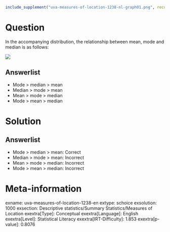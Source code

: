 ```r
include_supplement("uva-measures-of-location-1238-nl-graph01.png", recursive = TRUE)
```

Question
========

In the accompanying distribution, the relationship between mean, mode and median is as follows:

![](uva-measures-of-location-1238-nl-graph01.png)

Answerlist
----------

* Mode > median > mean
* Median > mode > mean
* Mean > mode > median
* Mode > mean > median

Solution
========

Answerlist
----------

* Mode > median > mean: Correct
* Median > mode > mean: Incorrect
* Mean > mode > median: Incorrect
* Mode > mean > median: Incorrect

Meta-information
================
exname: uva-measures-of-location-1238-en
extype: schoice
exsolution: 1000
exsection: Descriptive statistics/Summary Statistics/Measures of Location
exextra[Type]: Conceptual
exextra[Language]: English
exextra[Level]: Statistical Literacy
exextra[IRT-Difficulty]: 1.853
exextra[p-value]: 0.8076
